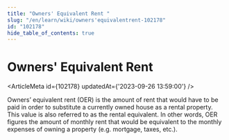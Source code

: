 ```yaml
---
title: "Owners' Equivalent Rent "
slug: "/en/learn/wiki/owners'equivalentrent-102178"
id: "102178"
hide_table_of_contents: true
---
```



# Owners' Equivalent Rent 

<ArticleMeta id={102178} updatedAt={'2023-09-26 13:59:00'} />
<div className='border-solid border-b border-t-0 my-4 border-[var(--ifm-color-gray-300)]' />

Owners’ equivalent rent (OER) is the amount of rent that would have to be paid in order to substitute a currently owned house as a rental property. This value is also referred to as the rental equivalent. In other words, OER figures the amount of monthly rent that would be equivalent to the monthly expenses of owning a property (e.g. mortgage, taxes, etc.).
